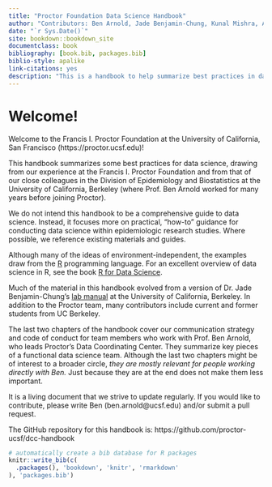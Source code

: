 ```yaml
--- 
title: "Proctor Foundation Data Science Handbook"
author: "Contributors: Ben Arnold, Jade Benjamin-Chung, Kunal Mishra, Anna Nguyen, Nolan Pokpongkiat, Stephanie Djajadi, Eric Kim (many from UC Berkeley in addition to Proctor)"
date: "`r Sys.Date()`"
site: bookdown::bookdown_site
documentclass: book
bibliography: [book.bib, packages.bib]
biblio-style: apalike
link-citations: yes
description: "This is a handbook to help summarize best practices in data science among team members at the Francis I. Proctor Foundation."
---
```



# Welcome! {-}

Welcome to the Francis I. Proctor Foundation at the University of California, San Francisco (https://proctor.ucsf.edu)!

This handbook summarizes some best practices for data science, drawing from our experience at the Francis I. Proctor Foundation and from that of our close colleagues in the Division of Epidemiology and Biostatistics at the University of California, Berkeley (where Prof. Ben Arnold worked for many years before joining Proctor). 

We do not intend this handbook to be a comprehensive guide to data science. Instead, it focuses more on practical, "how-to" guidance for conducting data science within epidemiologic research studies. Where possible, we reference existing materials and guides. 

Although many of the ideas of environment-independent, the examples draw from the [R](https://cran.r-project.org/) programming language. For an excellent overview of data science in R, see the book [R for Data Science](https://r4ds.had.co.nz/).

Much of the material in this handbook evolved from a version of Dr. Jade Benjamin-Chung's [lab manual](https://github.com/jadebc-berkeley/lab-manual) at the University of California, Berkeley. In addition to the Proctor team, many contributors include current and former students from UC Berkeley.

The last two chapters of the handbook cover our communication strategy and code of conduct for team members who work with Prof. Ben Arnold, who leads Proctor's Data Coordinating Center. They summarize key pieces of a functional data science team. Although the last two chapters might be of interest to a broader circle, _they are mostly relevant for people working directly with Ben._ Just because they are at the end does not make them less important. 

It is a living document that we strive to update regularly. If you would like to contribute, please write Ben (ben.arnold@ucsf.edu) and/or submit a pull request. 

The GitHub repository for this handbook is: https://github.com/proctor-ucsf/dcc-handbook


```r
# automatically create a bib database for R packages
knitr::write_bib(c(
  .packages(), 'bookdown', 'knitr', 'rmarkdown'
), 'packages.bib')
```
